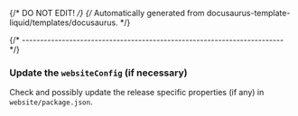 {/* DO NOT EDIT! */}
{/* Automatically generated from docusaurus-template-liquid/templates/docusaurus. */}

{/* ------------------------------------------------------------------------ */}

### Update the `websiteConfig` (if necessary)

Check and possibly update the release specific properties (if any)
in `website/package.json`.
